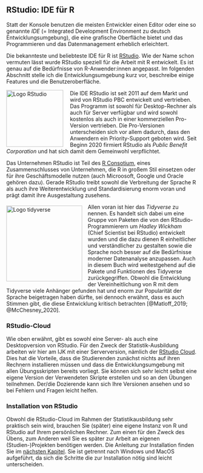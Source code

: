 ## RStudio: IDE für R

Statt der Konsole benutzen die meisten Entwickler einen Editor oder eine so genannte *IDE* (= Integrated Development Environment zu deutsch Entwicklungsumgebung), die eine grafische Oberfläche bietet und das Programmieren und das Datenmanagement erheblich erleichtert. 

Die bekannteste und beliebteste IDE für R ist [RStudio](https://rstudio.com/).
Wie der Name schon vermuten lässt wurde RStudio speziell für die Arbeit mit R entwickelt. Es ist genau auf die Bedürfnisse von R-Anwender:innen angepasst. Im folgenden Abschnitt stelle ich die Entwicklungsumgebung kurz vor, beschreibe einige Features und die Benutzeroberfläche.

<img src="https://upload.wikimedia.org/wikipedia/commons/d/d0/RStudio_logo_flat.svg" alt="Logo RStudio" width="150px" align="left" style="border-right:15px solid white"> 
Die IDE RStudio ist seit 2011 auf dem Markt und wird von RStudio PBC entwickelt und vertrieben. 
Das Programm ist sowohl für Desktop-Rechner als auch für Server verfügbar und wird sowohl kostenlos als auch in einer kommerziellen Pro-Version vertrieben. 
Die Pro-Versionen unterscheiden sich vor allem dadurch, dass den Anwendern ein Priority-Support geboten wird.
Seit Beginn 2020 firmiert RStudio als *Public Benefit Corporation* und hat sich damit dem Gemeinwohl verpflichtet.

Das Unternehmen RStudio ist Teil des [R Consotium](https://www.r-consortium.org/), eines Zusammenschlusses von Unternehmen, die R in großem Stil einsetzen oder für ihre Geschäftsmodelle nutzen (auch Microosoft, Google und Oracle gehören dazu). 
Gerade RStudio treibt sowohl die Verbreitung der Sprache R als auch ihre Weiterentwicklung und Standardisierung enorm voran und prägt damit ihre Ausgestaltung zusehens. 

<img src="https://www.tidyverse.org/images/tidyverse-default.png" alt="Logo tidyverse" width="200px" align="left" style="margin-right:15px;margin-top:5px"> Allen voran ist hier das *Tidyverse* zu nennen. Es handelt sich dabei um eine Gruppe von Paketen die von den RStudio-Programmierern um *Hadley Wickham* (Chief Scientist bei RStudio) entwickelt wurden und die dazu dienen R einheitlicher und verständlicher zu gestalten sowie die Sprache noch besser auf die Bedürfnisse moderner Datenanalyse anzupassen. Auch in diesem Buch wird weitestgehend auf die Pakete und Funktionen des Tidyverse zurückgegriffen.
Obwohl die Entwicklung der Vereinheitlichung von R mit dem Tidyverse viele Anhänger gefunden hat und enorm zur Popularität der Sprache beigetragen haben dürfte, sei dennoch erwähnt, dass es auch Stimmen gibt, die diese Entwicklung kritisch betrachten [@Matloff_2019; @McChesney_2020].


### RStudio-Cloud
Wie oben erwähnt, gibt es sowohl eine Server- als auch eine Desktopversion von RStudio. 
Für den Zweck der Statistik-Ausbildung arbeiten wir hier am IJK mit einer Serverversion, nämlich der [RStudio Cloud](https://rstudio.cloud/).
Dies hat die Vorteile, dass die Studierenden zunächst nichts auf ihren Rechnern installieren müssen und dass die Entwicklungsumgebung mit allen Übungsskripten bereits vorliegt. 
Sie können sich sehr leicht selbst eine eigene Version der Verwendeten Skripte erstellen und so an den Übungen teilnehmen.
Der/die Dozierende kann sich Ihre Versionen ansehen und so bei Fehlern und Fragen leicht helfen.


### Installation von RStudio
Obwohl die RStudio-Cloud im Rahmen der Statistikausbildung sehr praktisch sein wird, brauchen Sie (später) eine eigene Instanz von R und RStudio auf Ihrem persönlichen Rechner. Zum einen für den Zweck des Übens, zum Anderen weil Sie es später zur Arbeit an eigenen (Studien-)Projekten benötigen werden.
Die Anleitung zur Installation finden Sie im [nächsten Kapitel](#intallation). 
Sie ist getrennt nach Windows und MacOS aufgeführt, da sich die Schritte die zur Installation nötig sind leicht unterscheiden.

